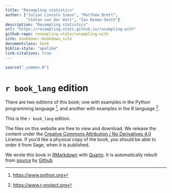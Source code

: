 ```yaml
---
title: "Resampling statistics"
author: ["Julian Lincoln Simon", "Matthew Brett",
         "Stéfan van der Walt", "Ian Nimmo-Smith"]
description: "Resampling statistics"
url: "https://resampling-stats.github.io/resampling-with"
github-repo: resampling-stats/resampling-with
site: bookdown::bookdown_site
documentclass: book
biblio-style: "apalike"
link-citations: true
---
```


```r
source("_common.R")
```

# `r book_lang` edition {-}

There are two editions of this book; one with examples in the Python
programming language [^python], and another with examples in the R language
[^R].

This is the `r book_lang` edition.

The files on this website are free to view and download. We release the content
under the [Creative Commons Attribution / No Derivatives
4.0](http://creativecommons.org/licenses/by-nd/4.0/) License. If you'd like
a physical copy of the book, you should be able to order it from Sage, when it
is published.

We wrote this book in
[RMarkdown](https://rmarkdown.rstudio.com) with
[Quarto](https://quarto.org). It is automatically rebuilt
from
[source](https://github.com/resampling-stats/resampling-with) by
[Github ](http://github.com)

<!---
Links that we may use in several chapters.
-->

[^python]: <https://www.python.org>
[^R]: <https://www.r-project.org>
